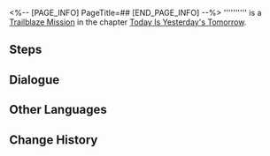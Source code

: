 <%-- [PAGE_INFO]
PageTitle=##
[END_PAGE_INFO] --%>
{{Stub|Dialogue.}}
{{Mission Infobox
|id            = 1000505
|title         = 
|image         = <!--Mission .png-->
|type          = Trailblaze
|event_name    = 
|chapter       = Today Is Yesterday's Tomorrow
|requirements  = [[Trailblaze Mission]] ''[[Lingering Shadows]]'' completed
|summary       = <!--official mission summary from Fate's Atlas-->
|characters    = Trailblazer
|startLocation = [[<!--starting world-->]] - [[<!--starting area-->]]
|world         = <!--starting world-->
|area          = <!--starting area-->
|prev          = Lingering Shadows
|next          = 
|exp           = 
|credits       = 
|stellarJade   = 
|other         = 
}}
'''''''''' is a [[Trailblaze Mission]] in the chapter [[Today Is Yesterday's Tomorrow]].

==Steps==


<!--
==Gameplay Notes==

--><!--
==Trial Character==

-->
==Dialogue==
{{Stub Dialogue}}
{{Dialogue Start}}
:{{tx}}
{{Dialogue End}}

==Other Languages==
{{Other Languages
|en   = 
|zhs  = 
|zht  = 
|ja   = 
|ko   = 
|es   = 
|fr   = 
|ru   = 
|th   = 
|vi   = 
|de   = 
|id   = 
|pt   = 
}}

==Change History==
{{Change History|1.0}}
